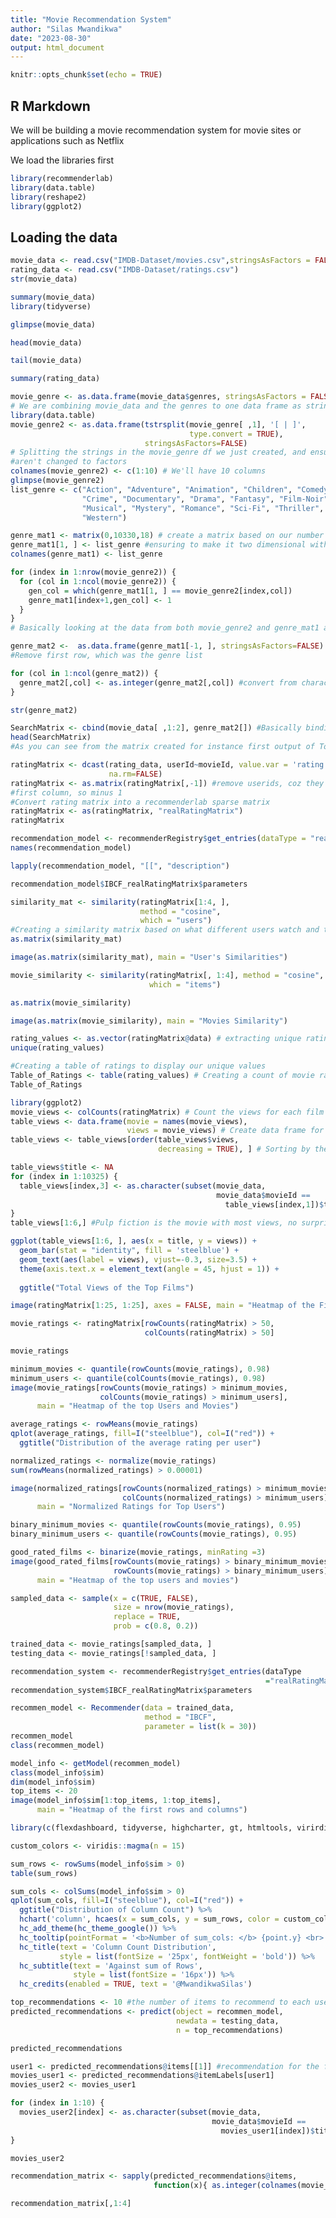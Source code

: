 ---
title: "Movie Recommendation System"
author: "Silas Mwandikwa"
date: "2023-08-30"
output: html_document
---

```{r setup, include=FALSE}
knitr::opts_chunk$set(echo = TRUE)
```

## R Markdown
We will be building a movie recommendation system for movie sites or applications such as Netflix

We load the libraries first

```{r}

library(recommenderlab)
library(data.table)
library(reshape2)
library(ggplot2)
```

## Loading the data

```{r}

movie_data <- read.csv("IMDB-Dataset/movies.csv",stringsAsFactors = FALSE) #Letting strings remain strings
rating_data <- read.csv("IMDB-Dataset/ratings.csv")
str(movie_data)
```

```{r}
summary(movie_data)
library(tidyverse)
```


```{r}
glimpse(movie_data)
```

```{r}
head(movie_data)
```


```{r}
tail(movie_data)
```


```{r}
summary(rating_data)
```

```{r}
movie_genre <- as.data.frame(movie_data$genres, stringsAsFactors = FALSE)
# We are combining movie_data and the genres to one data frame as strings
library(data.table)
movie_genre2 <- as.data.frame(tstrsplit(movie_genre[ ,1], '[ | ]',
                                        type.convert = TRUE),
                              stringsAsFactors=FALSE)
# Splitting the strings in the movie_genre df we just created, and ensuring strings 
#aren't changed to factors
colnames(movie_genre2) <- c(1:10) # We'll have 10 columns
glimpse(movie_genre2)
list_genre <- c("Action", "Adventure", "Animation", "Children", "Comedy",
                "Crime", "Documentary", "Drama", "Fantasy", "Film-Noir", "Horror",
                "Musical", "Mystery", "Romance", "Sci-Fi", "Thriller", "War",
                "Western")

genre_mat1 <- matrix(0,10330,18) # create a matrix based on our number of rows and #cols, remember the columns are the different genres we just listed
genre_mat1[1, ] <- list_genre #ensuring to make it two dimensional with a focus on #first column
colnames(genre_mat1) <- list_genre

for (index in 1:nrow(movie_genre2)) {
  for (col in 1:ncol(movie_genre2)) {
    gen_col = which(genre_mat1[1, ] == movie_genre2[index,col])
    genre_mat1[index+1,gen_col] <- 1
  }
}
# Basically looking at the data from both movie_genre2 and genre_mat1 and comparing #what matches in both datasets, remember our objective

genre_mat2 <-  as.data.frame(genre_mat1[-1, ], stringsAsFactors=FALSE)
#Remove first row, which was the genre list

for (col in 1:ncol(genre_mat2)) {
  genre_mat2[,col] <- as.integer(genre_mat2[,col]) #convert from characters to integers
}

str(genre_mat2)
```


```{r}
SearchMatrix <- cbind(movie_data[ ,1:2], genre_mat2[]) #Basically binding data in #movie_data df with a focus on the title and genre columns to the genre_mat2 
head(SearchMatrix)
#As you can see from the matrix created for instance first output of Toy Story, it #now tells us exactly which genres match with the movie, it is for kids, its #adventure, animation, but 0 value for documentary since Toy Story is not a #documentary
```

```{r}
ratingMatrix <- dcast(rating_data, userId~movieId, value.var = 'rating',
                      na.rm=FALSE)
ratingMatrix <- as.matrix(ratingMatrix[,-1]) #remove userids, coz they are in the
#first column, so minus 1
#Convert rating matrix into a recommenderlab sparse matrix
ratingMatrix <- as(ratingMatrix, "realRatingMatrix")
ratingMatrix
```

```{r}
recommendation_model <- recommenderRegistry$get_entries(dataType = "realRatingMatrix")
names(recommendation_model)
```

```{r}
lapply(recommendation_model, "[[", "description")
```


```{r}
recommendation_model$IBCF_realRatingMatrix$parameters
```


```{r}
similarity_mat <- similarity(ratingMatrix[1:4, ],
                             method = "cosine",
                             which = "users")
#Creating a similarity matrix based on what different users watch and the films themselves
as.matrix(similarity_mat)

image(as.matrix(similarity_mat), main = "User's Similarities")

movie_similarity <- similarity(ratingMatrix[, 1:4], method = "cosine",
                               which = "items")

as.matrix(movie_similarity)

image(as.matrix(movie_similarity), main = "Movies Similarity")
```


```{r}
rating_values <- as.vector(ratingMatrix@data) # extracting unique ratings
unique(rating_values)

#Creating a table of ratings to display our unique values
Table_of_Ratings <- table(rating_values) # Creating a count of movie ratings
Table_of_Ratings
```


```{r}
library(ggplot2)
movie_views <- colCounts(ratingMatrix) # Count the views for each film
table_views <- data.frame(movie = names(movie_views),
                          views = movie_views) # Create data frame for views
table_views <- table_views[order(table_views$views,
                                 decreasing = TRUE), ] # Sorting by the number of views from largest to smallest

table_views$title <- NA
for (index in 1:10325) {
  table_views[index,3] <- as.character(subset(movie_data, 
                                              movie_data$movieId ==
                                                table_views[index,1])$title)
}
table_views[1:6,] #Pulp fiction is the movie with most views, no surprise there
```


```{r}
ggplot(table_views[1:6, ], aes(x = title, y = views)) +
  geom_bar(stat = "identity", fill = 'steelblue') +
  geom_text(aes(label = views), vjust=-0.3, size=3.5) +
  theme(axis.text.x = element_text(angle = 45, hjust = 1)) +
  
  ggtitle("Total Views of the Top Films")
```


```{r}
image(ratingMatrix[1:25, 1:25], axes = FALSE, main = "Heatmap of the First 25 rows and columns")
```


```{r}
movie_ratings <- ratingMatrix[rowCounts(ratingMatrix) > 50,
                              colCounts(ratingMatrix) > 50]

movie_ratings
```

```{r}
minimum_movies <- quantile(rowCounts(movie_ratings), 0.98)
minimum_users <- quantile(colCounts(movie_ratings), 0.98)
image(movie_ratings[rowCounts(movie_ratings) > minimum_movies,
                    colCounts(movie_ratings) > minimum_users],
      main = "Heatmap of the top Users and Movies")
```


```{r}
average_ratings <- rowMeans(movie_ratings)
qplot(average_ratings, fill=I("steelblue"), col=I("red")) + 
  ggtitle("Distribution of the average rating per user")
```


```{r}
normalized_ratings <- normalize(movie_ratings)
sum(rowMeans(normalized_ratings) > 0.00001)

image(normalized_ratings[rowCounts(normalized_ratings) > minimum_movies,
                         colCounts(normalized_ratings) > minimum_users],
      main = "Normalized Ratings for Top Users")
```


```{r}
binary_minimum_movies <- quantile(rowCounts(movie_ratings), 0.95)
binary_minimum_users <- quantile(rowCounts(movie_ratings), 0.95)

good_rated_films <- binarize(movie_ratings, minRating =3)
image(good_rated_films[rowCounts(movie_ratings) > binary_minimum_movies,
                       rowCounts(movie_ratings) > binary_minimum_users],
      main = "Heatmap of the top users and movies")
```


```{r}
sampled_data <- sample(x = c(TRUE, FALSE),
                       size = nrow(movie_ratings),
                       replace = TRUE,
                       prob = c(0.8, 0.2))

trained_data <- movie_ratings[sampled_data, ]
testing_data <- movie_ratings[!sampled_data, ]
```


```{r}
recommendation_system <- recommenderRegistry$get_entries(dataType
                                                         ="realRatingMatrix")
recommendation_system$IBCF_realRatingMatrix$parameters

recommen_model <- Recommender(data = trained_data,
                              method = "IBCF",
                              parameter = list(k = 30))
recommen_model
class(recommen_model)
```


```{r}
model_info <- getModel(recommen_model)
class(model_info$sim)
dim(model_info$sim)
top_items <- 20
image(model_info$sim[1:top_items, 1:top_items],
      main = "Heatmap of the first rows and columns")
```


```{r}
library(c(flexdashboard, tidyverse, highcharter, gt, htmltools, virirdis))

custom_colors <- viridis::magma(n = 15)

sum_rows <- rowSums(model_info$sim > 0)
table(sum_rows)

sum_cols <- colSums(model_info$sim > 0)
qplot(sum_cols, fill=I("steelblue"), col=I("red")) + 
  ggtitle("Distribution of Column Count") %>% 
  hchart('column', hcaes(x = sum_cols, y = sum_rows, color = custom_colors)) %>% 
  hc_add_theme(hc_theme_google()) %>% 
  hc_tooltip(pointFormat = '<b>Number of sum_cols: </b> {point.y} <br>') %>% 
  hc_title(text = 'Column Count Distribution',
           style = list(fontSize = '25px', fontWeight = 'bold')) %>% 
  hc_subtitle(text = 'Against sum of Rows',
              style = list(fontSize = '16px')) %>% 
  hc_credits(enabled = TRUE, text = '@MwandikwaSilas')
```


```{r}
top_recommendations <- 10 #the number of items to recommend to each user
predicted_recommendations <- predict(object = recommen_model,
                                     newdata = testing_data,
                                     n = top_recommendations)

predicted_recommendations
```


```{r}
user1 <- predicted_recommendations@items[[1]] #recommendation for the first user
movies_user1 <- predicted_recommendations@itemLabels[user1]
movies_user2 <- movies_user1

for (index in 1:10) {
  movies_user2[index] <- as.character(subset(movie_data,
                                             movie_data$movieId ==
                                               movies_user1[index])$title)
}

movies_user2
```


```{r}
recommendation_matrix <- sapply(predicted_recommendations@items,
                                function(x){ as.integer(colnames(movie_ratings)[x])}) #matrix with recommendations for each user

recommendation_matrix[,1:4]
```


